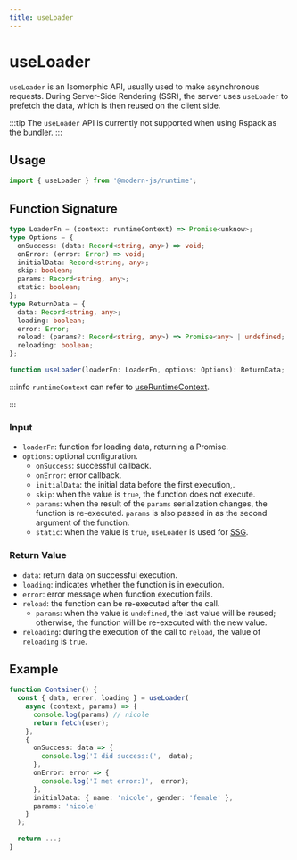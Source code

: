 ```yaml
---
title: useLoader
---
```

# useLoader

`useLoader` is an Isomorphic API, usually used to make asynchronous requests. During Server-Side Rendering (SSR), the server uses `useLoader` to prefetch the data, which is then reused on the client side.

:::tip
The `useLoader` API is currently not supported when using Rspack as the bundler.
:::

## Usage

```ts
import { useLoader } from '@modern-js/runtime';
```

## Function Signature

```ts
type LoaderFn = (context: runtimeContext) => Promise<unknow>;
type Options = {
  onSuccess: (data: Record<string, any>) => void;
  onError: (error: Error) => void;
  initialData: Record<string, any>;
  skip: boolean;
  params: Record<string, any>;
  static: boolean;
};
type ReturnData = {
  data: Record<string, any>;
  loading: boolean;
  error: Error;
  reload: (params?: Record<string, any>) => Promise<any> | undefined;
  reloading: boolean;
};

function useLoader(loaderFn: LoaderFn, options: Options): ReturnData;
```

:::info
`runtimeContext` can refer to [useRuntimeContext](/apis/app/runtime/core/use-runtime-context).

:::

### Input

- `loaderFn`: function for loading data, returning a Promise.
- `options`: optional configuration.
  - `onSuccess`: successful callback.
  - `onError`: error callback.
  - `initialData`: the initial data before the first execution,.
  - `skip`: when the value is `true`, the function does not execute.
  - `params`: when the result of the `params` serialization changes, the function is re-executed. `params` is also passed in as the second argument of the function.
  - `static`: when the value is `true`, `useLoader` is used for [SSG](/guides/advanced-features/ssg).

### Return Value

- `data`: return data on successful execution.
- `loading`: indicates whether the function is in execution.
- `error`: error message when function execution fails.
- `reload`: the function can be re-executed after the call.
  - `params`: when the value is `undefined`, the last value will be reused; otherwise, the function will be re-executed with the new value.
- `reloading`: during the execution of the call to `reload`, the value of `reloading` is `true`.

## Example

```ts
function Container() {
  const { data, error, loading } = useLoader(
    async (context, params) => {
      console.log(params) // nicole
      return fetch(user);
    },
    {
      onSuccess: data => {
        console.log('I did success:(',  data);
      },
      onError: error => {
        console.log('I met error:)',  error);
      },
      initialData: { name: 'nicole', gender: 'female' },
      params: 'nicole'
    }
  );

  return ...;
}
```
